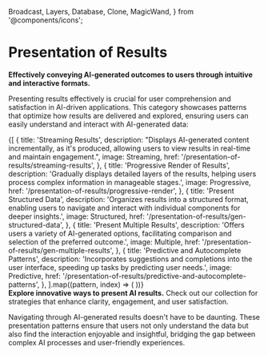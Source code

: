  Broadcast,
  Layers,
  Database,
  Clone,
  MagicWand,
} from '@components/icons';


# Presentation of Results

**Effectively conveying AI-generated outcomes to users through intuitive and interactive formats.**

Presenting results effectively is crucial for user comprehension and satisfaction in AI-driven applications. This category showcases patterns that optimize how results are delivered and explored, ensuring users can easily understand and interact with AI-generated data:

<div className='w-full grid grid-cols-1 lg:grid-cols-2 gap-6 py-8'>
  {[
    {
      title: 'Streaming Results',
      description:
        "Displays AI-generated content incrementally, as it's produced, allowing users to view results in real-time and maintain engagement.",
      image: Streaming,
      href: '/presentation-of-results/streaming-results',
    },
    {
      title: 'Progressive Render of Results',
      description:
        'Gradually displays detailed layers of the results, helping users process complex information in manageable stages.',
      image: Progressive,
      href: '/presentation-of-results/progressive-render',
    },
    {
      title: 'Present Structured Data',
      description:
        'Organizes results into a structured format, enabling users to navigate and interact with individual components for deeper insights.',
      image: Structured,
      href: '/presentation-of-results/gen-structured-data',
    },
    {
      title: 'Present Multiple Results',
      description:
        'Offers users a variety of AI-generated options, facilitating comparison and selection of the preferred outcome.',
      image: Multiple,
      href: '/presentation-of-results/gen-multiple-results',
    },
    {
      title: 'Predictive and Autocomplete Patterns',
      description:
        'Incorporates suggestions and completions into the user interface, speeding up tasks by predicting user needs.',
      image: Predictive,
      href: '/presentation-of-results/predictive-and-autocomplete-patterns',
    },
  ].map((pattern, index) => (
    <IntroCard
      key={index}
      title={pattern.title}
      description={pattern.description}
      image={pattern.image}
      href={pattern.href}
    />
  ))}
</div>

<Promotion>
  <strong>Explore innovative ways to present AI results.</strong>
  Check out our collection for strategies that enhance clarity, engagement, and user
  satisfaction.
</Promotion>

Navigating through AI-generated results doesn't have to be daunting. These presentation patterns ensure that users not only understand the data but also find the interaction enjoyable and insightful, bridging the gap between complex AI processes and user-friendly experiences.
